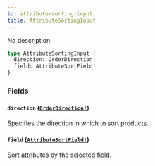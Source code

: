 ```yaml
---
id: attribute-sorting-input
title: AttributeSortingInput
---
```


No description

```graphql
type AttributeSortingInput {
  direction: OrderDirection!
  field: AttributeSortField!
}
```

### Fields

#### `direction` ([`OrderDirection!`](/developer/api-reference/enums/order-direction.mdx))

Specifies the direction in which to sort products.

#### `field` ([`AttributeSortField!`](/developer/api-reference/enums/attribute-sort-field.mdx))

Sort attributes by the selected field.
